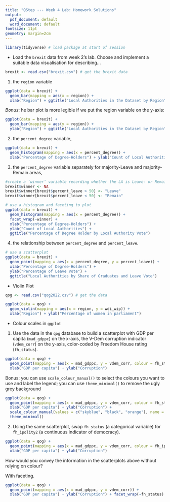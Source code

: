 ```yaml
---
title: "QStep --- Week 4 Lab: Homework Solutions"
output:
  pdf_document: default
  word_document: default
fontsize: 11pt
geometry: margin=2cm
---
```


```r
library(tidyverse) # load package at start of session
```

* Load the `brexit` data from week 2's lab. Choose and implement a suitable data visualisation for describing...
```r
brexit <- read.csv("brexit.csv") # get the brexit data 
```

1.  the `region` variable

```r
ggplot(data = brexit) + 
  geom_bar(mapping = aes(x = region)) + 
  xlab("Region") + ggtitle("Local Authorities in the Dataset by Region")
```
*Bonus*: he bar plot is more legible if we put the region variable on the y-axis:
```r
ggplot(data = brexit) + 
  geom_bar(mapping = aes(y = region)) + 
  ylab("Region") + ggtitle("Local Authorities in the Dataset by Region")
```

2. the `percent_degree` variable, 

```r
ggplot(data = brexit) + 
  geom_histogram(mapping = aes(x = percent_degree)) + 
  xlab("Percentage of Degree-Holders") + ylab("Count of Local Authorities") 
```

3. the `percent_degree` variable separately for majority-Leave and majority-Remain areas, 

```r
#create a ‘winner’ variable recording whether the LA is Leave- or Remain- majority
brexit$winner <- NA
brexit$winner[brexit$percent_leave > 50] <- "Leave"
brexit$winner[brexit$percent_leave < 50] <- "Remain"

# use a histogram and faceting to plot
ggplot(data = brexit) + 
  geom_histogram(mapping = aes(x = percent_degree)) + 
  facet_wrap(~winner) +  
  xlab("Percentage of Degree-Holders") + 
  ylab("Count of Local Authorities") +
  ggtitle("Percentage of Degree Holder by Local Authority Vote")
```

4. the relationship between `percent_degree` and `percent_leave`. 

```r
# use a scatterplot
ggplot(data = brexit) + 
  geom_point(mapping = aes(x = percent_degree, y = percent_leave)) + 
  xlab("Percentage of Degree-Holders") + 
  ylab("Percentage of Leave Vote") +
  ggtitle("Local Authorities by Share of Graduates and Leave Vote")
```

* Violin Plot

```r
qog <- read.csv("qog2022.csv") # get the data 

ggplot(data = qog) + 
  geom_violin(mapping = aes(x = region, y = wdi_wip)) + 
  xlab("Region") + ylab("Percentage of women in parliament")

```


* Colour scales in `ggplot`

1. Use the data in the `qog` database to build a scatterplot with GDP per capita (`mad_gdppc`) on the x-axis, the V-Dem corruption indicator (`vdem_corr`) on the y-axis, color-coded by Freedom House rating (`fh_status`). 

```r
ggplot(data = qog) + 
  geom_point(mapping = aes(x = mad_gdppc, y = vdem_corr, colour = fh_status)) + 
  xlab("GDP per capita") + ylab("Corruption")

```

Bonus: you can use `scale_colour_manual()` to select the colours you want to use and label the legend; you can use `theme_minimal()` to remove the ugly grey background

```r
ggplot(data = qog) + 
  geom_point(mapping = aes(x = mad_gdppc, y = vdem_corr, colour = fh_status)) + 
  xlab("GDP per capita") + ylab("Corruption") + 
  scale_colour_manual(values = c("skyblue", "black", "orange"), name = "Freedom Rating") + 
  theme_minimal()

```

2. Using the same scatterplot, swap `fh_status` (a categorical variable) for `fh_ipolity2` (a continuous indicator of democracy).

```r
ggplot(data = qog) + 
  geom_point(mapping = aes(x = mad_gdppc, y = vdem_corr, colour = fh_ipolity2)) + 
  xlab("GDP per capita") + ylab("Corruption")

```

How would you convey the information in the scatterplots above without relying on colour? 

With faceting. 

```r
ggplot(data = qog) + 
  geom_point(mapping = aes(x = mad_gdppc, y = vdem_corr)) + 
  xlab("GDP per capita") + ylab("Corruption") + facet_wrap(~fh_status)

```

